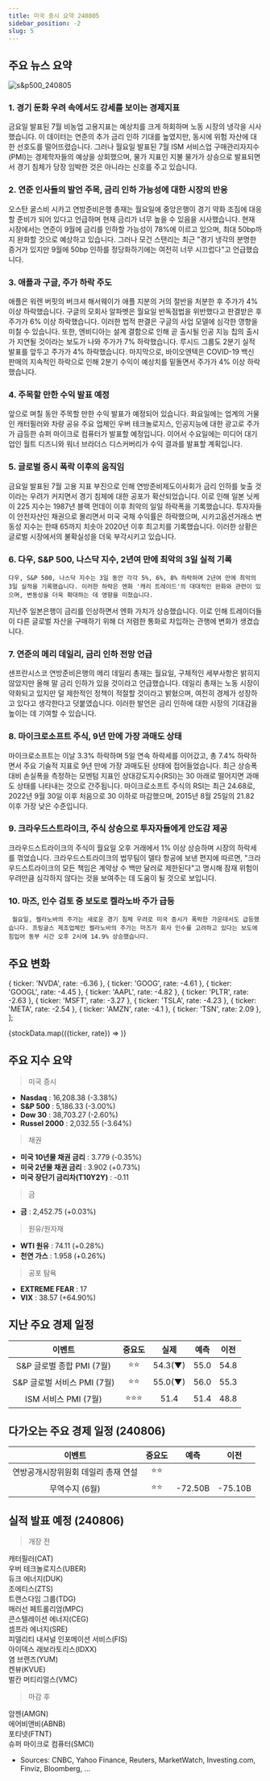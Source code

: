 ```yaml
---
title: 미국 증시 요약 240805
sidebar_position: -2
slug: 5
---
```


## 주요 뉴스 요약

![s&p500_240805](/map/240805.png)

### 1. **경기 둔화 우려 속에서도 강세를 보이는 경제지표**

금요일 발표된 7월 비농업 고용지표는 예상치를 크게 하회하며 노동 시장의 냉각을 시사했습니다. 이 데이터는 연준의 추가 금리 인하 기대를 높였지만, 동시에 위험 자산에 대한 선호도를 떨어뜨렸습니다. 그러나 월요일 발표된 7월 ISM 서비스업 구매관리자지수(PMI)는 경제학자들의 예상을 상회했으며, 물가 지표인 지불 물가가 상승으로 발표되면서 경기 침체가 당장 임박한 것은 아니라는 신호를 주고 있습니다.

### 2. **연준 인사들의 발언 주목, 금리 인하 가능성에 대한 시장의 반응**

오스탄 굴스비 시카고 연방준비은행 총재는 월요일에 중앙은행이 경기 약화 조짐에 대응할 준비가 되어 있다고 언급하며 현재 금리가 너무 높을 수 있음을 시사했습니다. 현재 시장에서는 연준이 9월에 금리를 인하할 가능성이 78%에 이르고 있으며, 최대 50bp까지 완화할 것으로 예상하고 있습니다. 그러나 모건 스탠리는 최근 "경기 냉각의 분명한 증거가 있지만 9월에 50bp 인하를 정당화하기에는 여전히 너무 시끄럽다"고 언급했습니다.

### 3. **애플과 구글, 주가 하락 주도**

애플은 워렌 버핏의 버크셔 해서웨이가 애플 지분의 거의 절반을 처분한 후 주가가 4% 이상 하락했습니다. 구글의 모회사 알파벳은 월요일 반독점법을 위반했다고 판결받은 후 주가가 6% 이상 하락했습니다. 이러한 법적 판결은 구글의 사업 모델에 심각한 영향을 미칠 수 있습니다. 또한, 엔비디아는 설계 결함으로 인해 곧 출시될 인공 지능 칩의 출시가 지연될 것이라는 보도가 나와 주가가 7% 하락했습니다. 루시드 그룹도 2분기 실적 발표를 앞두고 주가가 4% 하락했습니다. 마지막으로, 바이오엔텍은 COVID-19 백신 판매의 지속적인 하락으로 인해 2분기 수익이 예상치를 밑돌면서 주가가 4% 이상 하락했습니다.

### 4. **주목할 만한 수익 발표 예정**

앞으로 며칠 동안 주목할 만한 수익 발표가 예정되어 있습니다. 화요일에는 업계의 거물인 캐터필러와 차량 공유 주요 업체인 우버 테크놀로지스, 인공지능에 대한 광고로 주가가 급등한 슈퍼 마이크로 컴퓨터가 발표할 예정입니다. 이어서 수요일에는 미디어 대기업인 월트 디즈니와 워너 브라더스 디스커버리가 수익 결과를 발표할 계획입니다.

### 5. **글로벌 증시 폭락 이후의 움직임**

금요일 발표된 7월 고용 지표 부진으로 인해 연방준비제도이사회가 금리 인하를 늦출 것이라는 우려가 커지면서 경기 침체에 대한 공포가 확산되었습니다. 이로 인해 일본 닛케이 225 지수는 1987년 블랙 먼데이 이후 최악의 일일 하락폭을 기록했습니다. 투자자들이 안전자산인 채권으로 몰리면서 미국 국채 수익률은 하락했으며, 시카고옵션거래소 변동성 지수는 한때 65까지 치솟아 2020년 이후 최고치를 기록했습니다. 이러한 상황은 글로벌 시장에서의 불확실성을 더욱 부각시키고 있습니다.

### 6. **다우, S&P 500, 나스닥 지수, 2년여 만에 최악의 3일 실적 기록**

    다우, S&P 500, 나스닥 지수는 3일 동안 각각 5%, 6%, 8% 하락하며 2년여 만에 최악의 3일 실적을 기록했습니다. 이러한 하락은 엔화 '캐리 트레이드'의 대대적인 완화와 관련이 있으며, 변동성을 더욱 확대하는 데 영향을 미쳤습니다.

지난주 일본은행이 금리를 인상하면서 엔화 가치가 상승했습니다. 이로 인해 트레이더들이 다른 글로벌 자산을 구매하기 위해 더 저렴한 통화로 차입하는 관행에 변화가 생겼습니다.

### 7. **연준의 메리 데일리, 금리 인하 전망 언급**

샌프란시스코 연방준비은행의 메리 데일리 총재는 월요일, 구체적인 세부사항은 밝히지 않았지만 올해 말 금리 인하가 있을 것이라고 언급했습니다. 데일리 총재는 노동 시장이 약화되고 있지만 덜 제한적인 정책이 적절할 것이라고 밝혔으며, 여전히 경제가 성장하고 있다고 생각한다고 덧붙였습니다. 이러한 발언은 금리 인하에 대한 시장의 기대감을 높이는 데 기여할 수 있습니다.

### 8. **마이크로소프트 주식, 9년 만에 가장 과매도 상태**

마이크로소프트는 이날 3.3% 하락하며 5일 연속 하락세를 이어갔고, 총 7.4% 하락하면서 주요 기술적 지표로 9년 만에 가장 과매도된 상태에 접어들었습니다. 최근 상승폭 대비 손실폭을 측정하는 모멘텀 지표인 상대강도지수(RSI)는 30 아래로 떨어지면 과매도 상태를 나타내는 것으로 간주됩니다. 마이크로소프트 주식의 RSI는 최근 24.68로, 2022년 9월 30일 이후 처음으로 30 이하로 마감했으며, 2015년 8월 25일의 21.82 이후 가장 낮은 수준입니다.

### 9. **크라우드스트라이크, 주식 상승으로 투자자들에게 안도감 제공**

크라우드스트라이크의 주식이 월요일 오후 거래에서 1% 이상 상승하며 시장의 하락세를 꺾었습니다. 크라우드스트라이크의 법무팀이 델타 항공에 보낸 편지에 따르면, "크라우드스트라이크의 모든 책임은 계약상 수 백만 달러로 제한된다"고 명시해 잠재 위험이 우려만큼 심각하지 않다는 것을 보여주는 데 도움이 될 것으로 보입니다.

### 10. **마즈, 인수 검토 중 보도로 켈라노바 주가 급등**

     월요일, 켈라노바의 주가는 새로운 경기 침체 우려로 미국 증시가 폭락한 가운데서도 급등했습니다. 프링글스 제조업체인 켈라노바의 주가는 마즈가 회사 인수를 고려하고 있다는 보도에 힘입어 동부 시간 오후 2시에 14.9% 상승했습니다.

## 주요 변화

  { ticker: 'NVDA', rate: -6.36 },
  { ticker: 'GOOG', rate: -4.61 },
  { ticker: 'GOOGL', rate: -4.45 },
  { ticker: 'AAPL', rate: -4.82 },
  { ticker: 'PLTR', rate: -2.63 },
  { ticker: 'MSFT', rate: -3.27 },
  { ticker: 'TSLA', rate: -4.23 },
  { ticker: 'META', rate: -2.54 },
  { ticker: 'AMZN', rate: -4.1 },
  { ticker: 'TSN', rate: 2.09 },
];

{stockData.map(({ticker, rate}) => <StockCardMini key={ticker} ticker={ticker} rate={rate}></StockCardMini>)}

## 주요 지수 요약

> 미국 증시

- **Nasdaq** : 16,208.38 (-3.38%)
- **S&P 500** : 5,186.33 (-3.00%)
- **Dow 30** : 38,703.27 (-2.60%)
- **Russel 2000** : 2,032.55 (-3.64%)

> 채권

- **미국 10년물 채권 금리** : 3.779 (-0.35%)
- **미국 2년물 채권 금리** : 3.902 (+0.73%)
- **미국 장단기 금리차(T10Y2Y)** : -0.11

> 금

- **금** : 2,452.75 (+0.03%)

> 원유/원자재

- **WTI 원유** : 74.11 (+0.28%)
- **천연 가스** : 1.958 (+0.26%)

> 공포 탐욕

- **EXTREME FEAR** : 17
- **VIX** : 38.57 (+64.90%)

## 지난 주요 경제 일정

|           이벤트            | 중요도 |  실제   | 예측 | 이전 |
| :-------------------------: | :----: | :-----: | :--: | :--: |
|  S&P 글로벌 종합 PMI (7월)  |  ⭐⭐  | 54.3(▼) | 55.0 | 54.8 |
| S&P 글로벌 서비스 PMI (7월) |  ⭐⭐  | 55.0(▼) | 56.0 | 55.3 |
|    ISM 서비스 PMI (7월)     | ⭐⭐⭐ |  51.4   | 51.4 | 48.8 |

## 다가오는 주요 경제 일정 (240806)

|               이벤트                | 중요도 |  예측   |  이전   |
| :---------------------------------: | :----: | :-----: | :-----: |
| 연방공개시장위원회 데일리 총재 연설 |  ⭐⭐  |         |         |
|           무역수지 (6월)            |  ⭐⭐  | -72.50B | -75.10B |

## 실적 발표 예정 (240806)

> 개장 전

캐터필러(CAT)  
우버 테크놀로지스(UBER)  
듀크 에너지(DUK)  
조에티스(ZTS)  
트랜스다임 그룹(TDG)  
매러선 페트롤리엄(MPC)  
콘스텔레이션 에너지(CEG)  
셈프라 에너지(SRE)  
피델리티 내셔널 인포메이션 서비스(FIS)  
아이덱스 래보라토리스(IDXX)  
염 브랜즈(YUM)  
켄뷰(KVUE)  
벌칸 머티리얼스(VMC)

> 마감 후

암젠(AMGN)  
에어비앤비(ABNB)  
포티넷(FTNT)  
슈퍼 마이크로 컴퓨터(SMCI)

- Sources: CNBC, Yahoo Finance, Reuters, MarketWatch, Investing.com, Finviz, Bloomberg, ...

